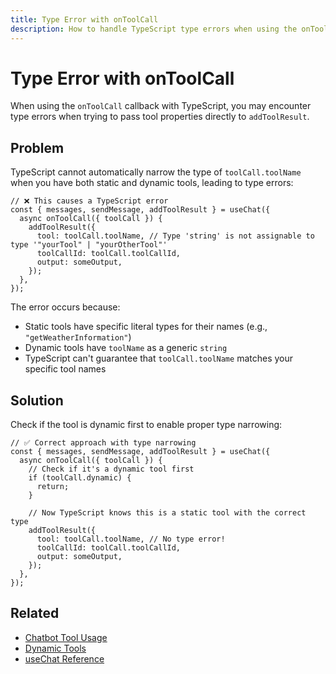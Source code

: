 ```yaml
---
title: Type Error with onToolCall
description: How to handle TypeScript type errors when using the onToolCall callback
---
```


# Type Error with onToolCall

When using the `onToolCall` callback with TypeScript, you may encounter type errors when trying to pass tool properties directly to `addToolResult`.

## Problem

TypeScript cannot automatically narrow the type of `toolCall.toolName` when you have both static and dynamic tools, leading to type errors:

```tsx
// ❌ This causes a TypeScript error
const { messages, sendMessage, addToolResult } = useChat({
  async onToolCall({ toolCall }) {
    addToolResult({
      tool: toolCall.toolName, // Type 'string' is not assignable to type '"yourTool" | "yourOtherTool"'
      toolCallId: toolCall.toolCallId,
      output: someOutput,
    });
  },
});
```

The error occurs because:

- Static tools have specific literal types for their names (e.g., `"getWeatherInformation"`)
- Dynamic tools have `toolName` as a generic `string`
- TypeScript can't guarantee that `toolCall.toolName` matches your specific tool names

## Solution

Check if the tool is dynamic first to enable proper type narrowing:

```tsx
// ✅ Correct approach with type narrowing
const { messages, sendMessage, addToolResult } = useChat({
  async onToolCall({ toolCall }) {
    // Check if it's a dynamic tool first
    if (toolCall.dynamic) {
      return;
    }

    // Now TypeScript knows this is a static tool with the correct type
    addToolResult({
      tool: toolCall.toolName, // No type error!
      toolCallId: toolCall.toolCallId,
      output: someOutput,
    });
  },
});
```

## Related

- [Chatbot Tool Usage](/docs/ai-sdk-ui/chatbot-tool-usage)
- [Dynamic Tools](/docs/reference/ai-sdk-core/dynamic-tool)
- [useChat Reference](/docs/reference/ai-sdk-ui/use-chat)
